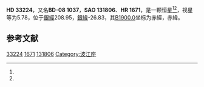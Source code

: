 {{Starbox begin
| name = HD 33224
}}
{{Starbox observe
| epoch = [[J2000.0|J2000.0]]
| constell = {{星座名待查}}<ref name=SIMBAD>{{cite web
 | url=http://simbad.u-strasbg.fr/simbad/sim-id?Ident=HR+1671
 | title =Pulsating variable Star
 | publisher=Centre de Données astronomiques de Strasbourg
 | work=SIMBAD
 | accessdate=2012-07-13}}</ref><ref name=DATA>{{cite web
 | url=http://vizier.u-strasbg.fr/viz-bin/VizieR-5?-out.add=.&-source=5050&-corr=PK=HR&-out.max=9999&HR=1671
 | title=VizieR Detailed Page
 | accessdate=2012-07-13
 | archive-date=2016-03-05
 | archive-url=https://web.archive.org/web/20160305194108/http://vizier.u-strasbg.fr/viz-bin/VizieR-5?-out.add=.&-source=5050&-corr=PK=HR&-out.max=9999&HR=1671
 | dead-url=no
 }}</ref>
| 星官 = 
| ra = {{RA|5|8|20.2}}<ref name=SIMBAD /><ref name=DATA />
| dec = {{DEC|-8|39|54}}<ref name=SIMBAD /><ref name=DATA />
| appmag_v = 5.78<ref name=SIMBAD /><ref name=DATA />
}}
{{Starbox character
| class = B8V<ref name=SIMBAD /><ref name=DATA />
| b-v = -0.06<ref name=SIMBAD /><ref name=DATA />
| u-b = -0.37<ref name=SIMBAD /><ref name=DATA />
| r-i = <ref name=SIMBAD /><ref name=DATA />
| variable = 
}}
{{Starbox astrometry
| radial_v = -0.37
| prop_mo_ra = 27
| parallax = 
| p_error = 
}}
{{Starbox catalog
| names =BD-08 1037，[[SAO星表|SAO]] 131806，[[HD星表|HD]] 33224，[[HR星表|HR]] 1671}}
{{Starbox reference |Simbad=HR+1671}}
{{Starbox end}}

'''HD 33224'''，又名'''BD-08 1037'''，'''SAO 131806'''、'''HR 1671'''，是一颗恒星<ref name=SIMBAD /><ref name=DATA />，视星等为5.78，位于[[銀道座標系|銀經]]208.95，[[銀道座標系|銀緯]]-26.83，其[[B1900.0|B1900.0]]坐标为赤經{{RA|5|3|32.7}}，赤緯{{DEC|-8|-26.83|42}}。

== 参考文献 ==
{{reflist}}

{{star-stub}}

[[Category:HD和HDE天體|33224]]
[[Category:HR天體|1671]]
[[Category:SAO天體|131806]]
[[Category:波江座|Category:波江座]]